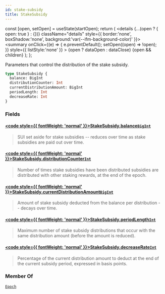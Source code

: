 ```yaml
---
id: stake-subsidy
title: StakeSubsidy
---
```









  const [open, setOpen] = useState(startOpen);
  return (
    <details {...(open ? { open: true } : {})} className="details" style={{ border:'none', boxShadow:'none', background:'var(--ifm-background-color)' }}>
      <summary
        onClick={(e) => {
          e.preventDefault();
          setOpen((open) => !open);
        }}
        style={{ listStyle:'none' }}
      >
      {open ? dataOpen : dataClose}
      </summary>
      {open && children}
    </details>
  );
};








Parameters that control the distribution of the stake subsidy.


```graphql
type StakeSubsidy {
  balance: BigInt
  distributionCounter: Int
  currentDistributionAmount: BigInt
  periodLength: Int
  decreaseRate: Int
}
```




### Fields

#### [<code style={{ fontWeight: 'normal' }}>StakeSubsidy.<b>balance</b></code>](#)<Bullet />[`BigInt`](/references/sui-api/sui-graphql/reference/scalars/big-int) <Badge class="badge badge--secondary" text="scalar"/> 
> 
> 
> SUI set aside for stake subsidies -- reduces over time as stake subsidies are paid out over
> time.
> 

#### [<code style={{ fontWeight: 'normal' }}>StakeSubsidy.<b>distributionCounter</b></code>](#)<Bullet />[`Int`](/references/sui-api/sui-graphql/reference/scalars/int) <Badge class="badge badge--secondary" text="scalar"/> 
> 
> 
> Number of times stake subsidies have been distributed subsidies are distributed with other
> staking rewards, at the end of the epoch.
> 

#### [<code style={{ fontWeight: 'normal' }}>StakeSubsidy.<b>currentDistributionAmount</b></code>](#)<Bullet />[`BigInt`](/references/sui-api/sui-graphql/reference/scalars/big-int) <Badge class="badge badge--secondary" text="scalar"/> 
> 
> 
> Amount of stake subsidy deducted from the balance per distribution -- decays over time.
> 

#### [<code style={{ fontWeight: 'normal' }}>StakeSubsidy.<b>periodLength</b></code>](#)<Bullet />[`Int`](/references/sui-api/sui-graphql/reference/scalars/int) <Badge class="badge badge--secondary" text="scalar"/> 
> 
> 
> Maximum number of stake subsidy distributions that occur with the same distribution amount
> (before the amount is reduced).
> 

#### [<code style={{ fontWeight: 'normal' }}>StakeSubsidy.<b>decreaseRate</b></code>](#)<Bullet />[`Int`](/references/sui-api/sui-graphql/reference/scalars/int) <Badge class="badge badge--secondary" text="scalar"/> 
> 
> 
> Percentage of the current distribution amount to deduct at the end of the current subsidy
> period, expressed in basis points.
> 



### Member Of

[`Epoch`](/references/sui-api/sui-graphql/reference/objects/epoch)  <Badge class="badge badge--secondary" text="object"/>

